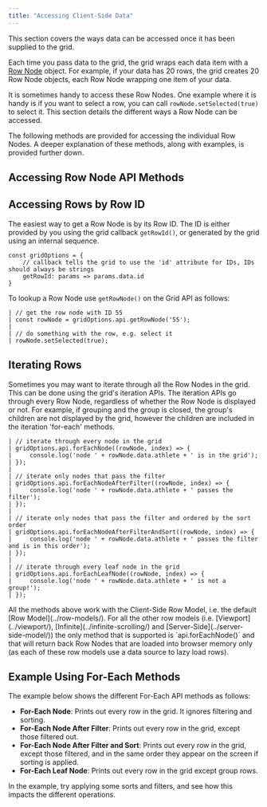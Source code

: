 ```yaml
---
title: "Accessing Client-Side Data"
---
```


This section covers the ways data can be accessed once it has been supplied to the grid.

Each time you pass data to the grid, the grid wraps each data item with a [Row Node](/row-object/) object. For example, if your data has 20 rows, the grid creates 20 Row Node objects, each Row Node wrapping one item of your data.

It is sometimes handy to access these Row Nodes. One example where it is handy is if you want to select a row, you can call `rowNode.setSelected(true)` to select it. This section details the different ways a Row Node can be accessed.

The following methods are provided for accessing the individual Row Nodes. A deeper explanation of these methods, along with examples, is provided further down.

## Accessing Row Node API Methods

<api-documentation source='grid-api/api.json' section="rowNodes"></api-documentation>

## Accessing Rows by Row ID

The easiest way to get a Row Node is by its Row ID. The ID is either provided by you using the grid callback `getRowId()`, or generated by the grid using an internal sequence.


```
const gridOptions = {
    // callback tells the grid to use the 'id' attribute for IDs, IDs should always be strings
    getRowId: params => params.data.id
}
```

To lookup a Row Node use `getRowNode()` on the Grid API as follows:

```
| // get the row node with ID 55
| const rowNode = gridOptions.api.getRowNode('55');
|
| // do something with the row, e.g. select it
| rowNode.setSelected(true);
```

## Iterating Rows

Sometimes you may want to iterate through all the Row Nodes in the grid. This can be done using the grid's iteration APIs. The iteration APIs go through every Row Node, regardless of whether the Row Node is displayed or not. For example, if grouping and the group is closed, the group's children are not displayed by the grid, however the children are included in the iteration 'for-each' methods.

```
| // iterate through every node in the grid
| gridOptions.api.forEachNode((rowNode, index) => {
|     console.log('node ' + rowNode.data.athlete + ' is in the grid');
| });
|
| // iterate only nodes that pass the filter
| gridOptions.api.forEachNodeAfterFilter((rowNode, index) => {
|     console.log('node ' + rowNode.data.athlete + ' passes the filter');
| });
|
| // iterate only nodes that pass the filter and ordered by the sort order
| gridOptions.api.forEachNodeAfterFilterAndSort((rowNode, index) => {
|     console.log('node ' + rowNode.data.athlete + ' passes the filter and is in this order');
| });
|
| // iterate through every leaf node in the grid
| gridOptions.api.forEachLeafNode((rowNode, index) => {
|     console.log('node ' + rowNode.data.athlete + ' is not a group!');
| });
```

<note>
All the methods above work with the Client-Side Row Model, i.e. the default [Row Model](../row-models/).
For all the other row models (i.e. [Viewport](../viewport/),
[Infinite](../infinite-scrolling/) and [Server-Side](../server-side-model/)) the only method
that is supported is `api.forEachNode()` and that will return back Row Nodes that are loaded into
browser memory only (as each of these row models use a data source to lazy load rows).
</note>

## Example Using For-Each Methods

The example below shows the different For-Each API methods as follows:

- **For-Each Node**: Prints out every row in the grid. It ignores filtering and sorting.
- **For-Each Node After Filter**: Prints out every row in the grid, except those filtered out.
- **For-Each Node After Filter and Sort**: Prints out every row in the grid, except those filtered,
    and in the same order they appear on the screen if sorting is applied.
- **For-Each Leaf Node**: Prints out every row in the grid except group rows.


In the example, try applying some sorts and filters, and see how this impacts the different operations.

<GridExampleRunner title='Using For-Each' name='using-for-each' type='generated' options='{ "enterprise": true, "modules": ["clientside",  "menu", "setfilter", "rowgrouping"], "exampleHeight": 590 }'></GridExampleRunner>

